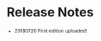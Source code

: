 # Release Notes{-}
<div style='float: right; font-size:10px; margin-top: -20px; color: #ccc;'></div>

<div style="font-size: 0.75em !important;">
- 20180720 First edition uploaded!



</div>